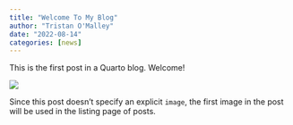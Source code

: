 ```yaml
---
title: "Welcome To My Blog"
author: "Tristan O'Malley"
date: "2022-08-14"
categories: [news]
---
```


This is the first post in a Quarto blog. Welcome!

![](thumbnail.jpg)

Since this post doesn't specify an explicit `image`, the first image in the post will be used in the listing page of posts.
